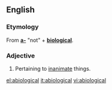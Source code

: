 ==English==

===Etymology===
From '''[[a-]]''' "not" + '''[[biological]]'''.

===Adjective===
{{en-adj|-}}

# Pertaining to [[inanimate]] things.

[[el:abiological]]
[[it:abiological]]
[[vi:abiological]]